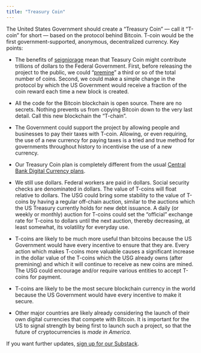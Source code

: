 ```yaml
---
title: "Treasury Coin"
---
```


The United States Government should create a "Treasury Coin" --- call it "T-coin" for short --- based on the protocol behind Bitcoin. T-coin would be the first government-supported, anonymous, decentralized currency. Key points:

* The benefits of [seigniorage](seigniorage.html) mean that Teasury Coin might contribute trillions of dollars to the Federal Government. First, before releasing the project to the public, we could "[premine](https://www.investopedia.com/terms/p/premining.asp)" a third or so of the total number of coins. Second, we could make a simple change in the protocol by which the US Government would receive a fraction of the coin reward each time a new block is created.

* All the code for the Bitcoin blockchain is open source. There are no secrets. Nothing prevents us from copying Bitcoin down to the very last detail. Call this new blockchain the "T-chain".

* The Government could support the project by allowing people and businesses to pay their taxes with T-coin. Allowing, or even requiring, the use of a new currency for paying taxes is a tried and true method for governments throughout history to incentivise the use of a new currency.

* Our Treasury Coin plan is completely different from the usual [Central Bank Digital Currency plans](cbdc.html). 

* We still use dollars. Federal workers are paid in dollars. Social security checks are denominated in dollars. The value of T-coins will float relative to dollars. The USG could bring some stability to the value of T-coins by having a regular off-chain auction, similar to the auctions which the US Treasury currently holds for new debt issuance. A daily (or weekly or monthly) auction for T-coins could set the "official" exchange rate for T-coins to dollars until the next auction, thereby decreasing, at least somewhat, its volatility for everyday use.

* T-coins are likely to be much more useful than bitcoins because the US Government would have every incentive to ensure that they are. Every action which makes T-coins more valuable causes a significant increase in the dollar value of the T-coins which the USG already owns (after premining) and which it will continue to receive as new coins are mined. The USG could encourage and/or require various entities to accept T-coins for payment.

* T-coins are likely to be the most secure blockchain currency in the world because the US Government would have every incentive to make it secure.

* Other major countries are likely already considering the launch of their own digital currencies that compete with Bitcoin. It is important for the US to signal strength by being first to launch such a project, so that the future of cryptocurrencies is *made in America*.

If you want further updates, [sign up for our Substack](https://treasurycoin.substack.com/).


